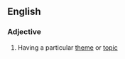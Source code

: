 ==English==

===Adjective===
{{en-adj}}

# {{often|in combination}} Having a particular [[theme]] or [[topic]]